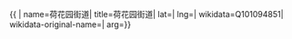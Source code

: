 {{ {{{1|PRC admin/showdata}}}|
name=荷花园街道|
title=荷花园街道|
lat=|
lng=|
wikidata=Q101094851|
wikidata-original-name=|
arg={{{arg|}}}}}